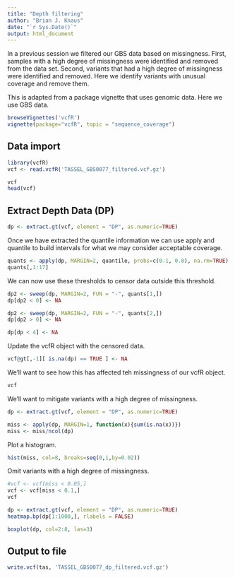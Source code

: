 ```yaml
---
title: "Depth filtering"
author: "Brian J. Knaus"
date: "`r Sys.Date()`"
output: html_document
---
```



In a previous session we filtered our GBS data based on missingness.
First, samples with a high degree of missingness were identified and removed from the data set.
Second, variants that had a high degree of missingness were identified and removed.
Here we identify variants with unusual coverage and remove them.


This is adapted from a package vignette that uses genomic data.
Here we use GBS data.


```r
browseVignettes('vcfR')
vignette(package="vcfR", topic = "sequence_coverage")
```


## Data import


```r
library(vcfR)
vcf <- read.vcfR('TASSEL_GBS0077_filtered.vcf.gz')
```


```r
vcf
head(vcf)
```


## Extract Depth Data (DP)


```r
dp <- extract.gt(vcf, element = "DP", as.numeric=TRUE)
```


Once we have extracted the quantile information we can use apply and quantile to build intervals for what we may consider acceptable coverage.


```r
quants <- apply(dp, MARGIN=2, quantile, probs=c(0.1, 0.8), na.rm=TRUE)
quants[,1:17]
```


We can now use these thresholds to censor data outside this threshold.


```r
dp2 <- sweep(dp, MARGIN=2, FUN = "-", quants[1,])
dp[dp2 < 0] <- NA

dp2 <- sweep(dp, MARGIN=2, FUN = "-", quants[2,])
dp[dp2 > 0] <- NA

dp[dp < 4] <- NA
```


Update the vcfR object with the censored data.


```r
vcf@gt[,-1][ is.na(dp) == TRUE ] <- NA
```


We'll want to see how this has affected teh missingness of our vcfR object.

```r
vcf
```


We'll want to mitigate variants with a high degree of missingness.


```r
dp <- extract.gt(vcf, element = "DP", as.numeric=TRUE)

miss <- apply(dp, MARGIN=1, function(x){sum(is.na(x))})
miss <- miss/ncol(dp)
```


Plot a histogram.


```r
hist(miss, col=8, breaks=seq(0,1,by=0.02))
```


Omit variants with a high degree of missingness.


```r
#vcf <- vcf[miss < 0.05,]
vcf <- vcf[miss < 0.1,]
vcf
```



```r
dp <- extract.gt(vcf, element = "DP", as.numeric=TRUE)
heatmap.bp(dp[1:1000,], rlabels = FALSE)
```


```r
boxplot(dp, col=2:8, las=3)
```




## Output to file


```r
write.vcf(tas, 'TASSEL_GBS0077_dp_filtered.vcf.gz')
```

